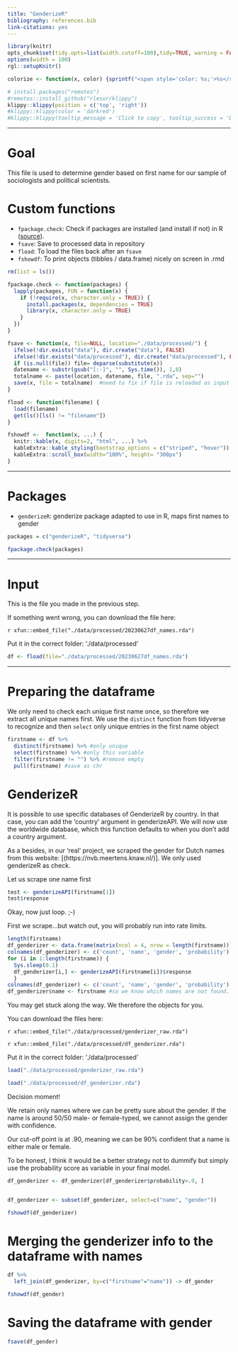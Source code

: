 ```yaml
---
title: "GenderizeR"
bibliography: references.bib
link-citations: yes
---
```



  
```r
library(knitr)
opts_chunk$set(tidy.opts=list(width.cutoff=100),tidy=TRUE, warning = FALSE, message = FALSE,comment = "#>", cache=TRUE, class.source=c("test"), class.output=c("test2"), cache.lazy = FALSE)
options(width = 100) 
rgl::setupKnitr()

colorize <- function(x, color) {sprintf("<span style='color: %s;'>%s</span>", color, x) }

```

```r
# install.packages("remotes")
#remotes::install_github("rlesur/klippy")
klippy::klippy(position = c('top', 'right'))
#klippy::klippy(color = 'darkred')
#klippy::klippy(tooltip_message = 'Click to copy', tooltip_success = 'Done')
```


----

# Goal

This file is used to determine gender based on first name for our sample of sociologists and political scientists. 



# Custom functions

- `fpackage.check`: Check if packages are installed (and install if not) in R ([source](https://vbaliga.github.io/verify-that-r-packages-are-installed-and-loaded/)).  
- `fsave`: Save to processed data in repository  
- `fload`: To load the files back after an `fsave`  
- `fshowdf`: To print objects (tibbles / data.frame) nicely on screen in .rmd  


```r

rm(list = ls())

fpackage.check <- function(packages) {
  lapply(packages, FUN = function(x) {
    if (!require(x, character.only = TRUE)) {
      install.packages(x, dependencies = TRUE)
      library(x, character.only = TRUE)
    }
  })
}

fsave <- function(x, file=NULL, location="./data/processed/") {
  ifelse(!dir.exists("data"), dir.create("data"), FALSE)
  ifelse(!dir.exists("data/processed"), dir.create("data/processed"), FALSE)
  if (is.null(file)) file= deparse(substitute(x))
  datename <- substr(gsub("[:-]", "", Sys.time()), 1,8)  
  totalname <- paste(location, datename, file, ".rda", sep="")
  save(x, file = totalname)  #need to fix if file is reloaded as input name, not as x. 
}

fload <- function(filename) {
  load(filename)
  get(ls()[ls() != "filename"])
}

fshowdf <-  function(x, ...) {
  knitr::kable(x, digits=2, "html", ...) %>%
  kableExtra::kable_styling(bootstrap_options = c("striped", "hover")) %>%
  kableExtra::scroll_box(width="100%", height= "300px")
} 

```


---  

# Packages

- `genderizeR`: genderize package adapted to use in R, maps first names to gender


```r

packages = c("genderizeR", "tidyverse")

fpackage.check(packages)

```


--- 

# Input

This is the file you made in the previous step. 

If something went wrong, you can download the file here: 

`r xfun::embed_file("./data/processed/20230627df_names.rda")`  

Put it in the correct folder: './data/processed' 

```r

df <- fload(file="./data/processed/20230627df_names.rda")

```



---



# Preparing the dataframe

We only need to check each unique first name once, so therefore we extract all unique names first. 
We use the `distinct` function from tidyverse to recognize and then `select` only unique entries in the first name object

```r

firstname <- df %>% 
  distinct(firstname) %>% #only unique
  select(firstname) %>% #only this variable
  filter(firstname != "") %>% #remove empty
  pull(firstname) #save as chr


```



# GenderizeR 

It is possible to use specific databases of GenderizeR by country. In that case, you can add the 'country' argument in genderizeAPI. We will now use the worldwide database, which this function defaults to when you don't add a country argument. 

As a besides, in our 'real' project, we scraped the gender for Dutch names from this website: [(https://nvb.meertens.knaw.nl/)]. We only used genderizeR as check. 

Let us scrape one name first  

```r
test <- genderizeAPI(firstname[1])
test$response
```
Okay, now just loop. ;-)

First we scrape...but watch out, you will probably run into rate limits. 


```r
length(firstname)
df_genderizer <- data.frame(matrix(ncol = 4, nrow = length(firstname)))
colnames(df_genderizer) <- c('count', 'name', 'gender', 'probability')
for (i in 1:length(firstname)) {
  Sys.sleep(0.1)
  df_genderizer[i,] <- genderizeAPI(firstname[i])$response
  }
colnames(df_genderizer) <- c('count', 'name', 'gender', 'probability')
df_genderizer$name <- firstname #so we know which names are not found. 
```



<!--- 
Intermittent save (for us, remove before WS)
```r
save(genderizer, file = "data/processed/genderizer_raw.rda")

save(df_genderizer, file = "data/processed/df_genderizer.rda")

```
---> 

You may get stuck along the way. We therefore the objects for you. 

You can download the files here: 

`r xfun::embed_file("./data/processed/genderizer_raw.rda")`  

`r xfun::embed_file("./data/processed/df_genderizer.rda")`  

Put it in the correct folder: './data/processed' 

```r
load("./data/processed/genderizer_raw.rda")

load("./data/processed/df_genderizer.rda")
```


Decision moment! 

We retain only names where we can be pretty sure about the gender. If the name is around 50/50 male- or female-typed, we cannot assign the gender with confidence.

Our cut-off point is at .90, meaning we can be 90% confident that a name is either male or female. 

To be honest, I think it would be a better strategy not to dummify but simply use the probability score as variable in your final model. 

```r
df_genderizer <- df_genderizer[df_genderizer$probability>.9, ]


df_genderizer <- subset(df_genderizer, select=c("name", "gender"))

fshowdf(df_genderizer)
```



# Merging the genderizer info to the dataframe with names

```r

df %>%
  left_join(df_genderizer, by=c("firstname"="name")) -> df_gender

fshowdf(df_gender)
```


# Saving the dataframe with gender

```r

fsave(df_gender)

```

